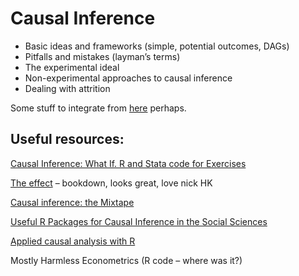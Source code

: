# Causal Inference {-#causal}


- Basic ideas and frameworks (simple, potential outcomes, DAGs)
- Pitfalls and mistakes (layman's terms)
- The experimental ideal
- Non-experimental approaches to causal inference
- Dealing with attrition


Some stuff to integrate from [here](https://daaronr.github.io/metrics_discussion/caus-inf-obs.html#caus_inf_obs) perhaps.


## Useful resources: {-}

[Causal Inference: What If. R and Stata code for Exercises](https://remlapmot.github.io/cibookex-r/)

[The effect](https://www.theeffectbook.net/) -- bookdown, looks great, love nick HK

[Causal inference: the Mixtape](https://www.scunning.com/mixtape.html)

[Useful R Packages for Causal Inference in the Social Sciences](https://www.dhidalgo.me/post/useful-r-packages-for-causal-inference-in-the-social-sciences/)

[Applied causal analysis with R](https://bookdown.org/paul/applied-causal-analysis/)

Mostly Harmless Econometrics (R code -- where was it?)




